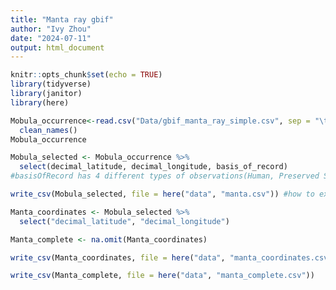 ```yaml
---
title: "Manta ray gbif"
author: "Ivy Zhou"
date: "2024-07-11"
output: html_document
---
```


```r
knitr::opts_chunk$set(echo = TRUE)
library(tidyverse)
library(janitor)
library(here)
```

```r
Mobula_occurrence<-read.csv("Data/gbif_manta_ray_simple.csv", sep = "\t") %>% 
  clean_names()
Mobula_occurrence
```
```r
Mobula_selected <- Mobula_occurrence %>% 
  select(decimal_latitude, decimal_longitude, basis_of_record)
#basisOfRecord has 4 different types of observations(Human, Preserved Specimen, Machine): can include this in methods
```

```r
write_csv(Mobula_selected, file = here("data", "manta.csv")) #how to export datasets into csv files
```

```r
Manta_coordinates <- Mobula_selected %>%
  select("decimal_latitude", "decimal_longitude")
```


```r
Manta_complete <- na.omit(Manta_coordinates)
```


```r
write_csv(Manta_coordinates, file = here("data", "manta_coordinates.csv"))
```


```r
write_csv(Manta_complete, file = here("data", "manta_complete.csv"))
```


